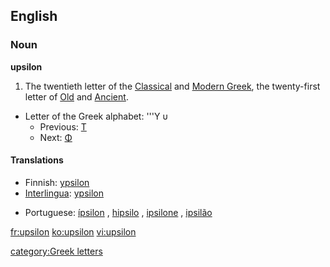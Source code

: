 ==English==

===Noun===
'''upsilon''' 
# The twentieth letter of the [[Classical Greek|Classical]] and [[Modern Greek]], the twenty-first letter of [[Old Greek|Old]] and [[Ancient Greek|Ancient]].
*Letter of the Greek alphabet: '''&#933; &#965;
**Previous: [[tau|&#932;]]
**Next: [[phi|&#934;]]

====Translations====
{{top}}
*Finnish:  [[ypsilon]]
*[[Interlingua]]: [[ypsilon]]
{{mid}}
*Portuguese: [[ípsilon]] {{m}}, [[hipsilo]] {{m}}, [[ipsilone]] {{m}}, [[ipsilão]] {{m}}
{{bottom}}

[[fr:upsilon]]
[[ko:upsilon]]
[[vi:upsilon]]

[[category:Greek letters]]